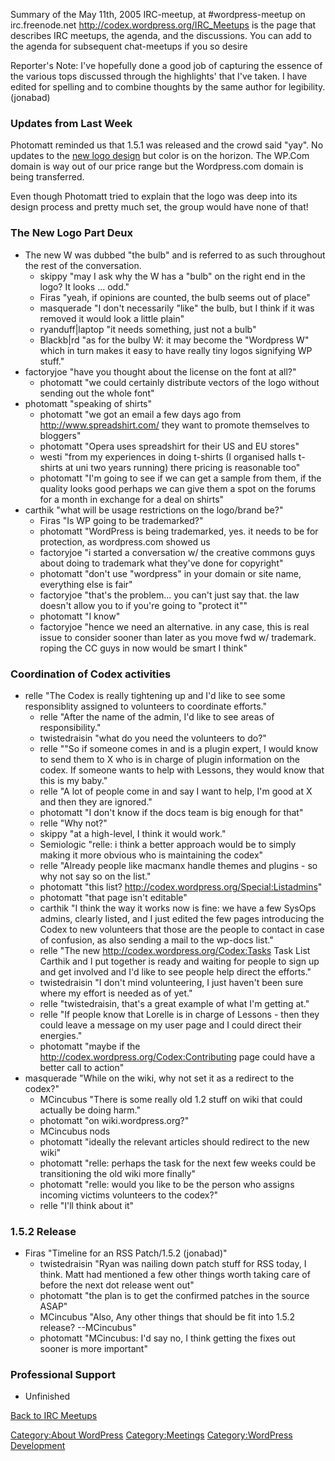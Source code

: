 Summary of the May 11th, 2005 IRC-meetup, at #wordpress-meetup on irc.freenode.net
http://codex.wordpress.org/IRC_Meetups is the page that describes IRC meetups, the agenda, and the discussions. You can add to the agenda for subsequent chat-meetups if you so desire 

Reporter's Note: I've hopefully done a good job of capturing the essence of the various tops discussed through the highlights' that I've taken. I have edited for spelling and to combine thoughts by the same author for legibility. (jonabad)

===Updates from Last Week===
Photomatt reminded us that 1.5.1 was released and the crowd said "yay".
No updates to the [http://codex.wordpress.org/IRC_Meetups/04May2005#New.2FImproved_Logo new logo design] but color is on the horizon.
The WP.Com domain is way out of our price range but the Wordpress.com domain is being transferred.


Even though Photomatt tried to explain that the logo was deep into its design process and pretty much set, the group would have none of that!

===The New Logo Part Deux===
* The new W was dubbed "the bulb" and is referred to as such throughout the rest of the conversation.
** skippy "may I ask why the W has a "bulb" on the right end in the logo? It looks ... odd."
** Firas "yeah, if opinions are counted, the bulb seems out of place"
** masquerade "I don't necessarily "like" the bulb, but I think if it was removed it would look a little plain"
** ryanduff|laptop "it needs something, just not a bulb"
** Blackb|rd "as for the bulby W: it may become the "Wordpress W" which in turn makes it easy to have really tiny logos signifying WP stuff."
* factoryjoe "have you thought about the license on the font at all?"
** photomatt "we could certainly distribute vectors of the logo without sending out the whole font"
* photomatt "speaking of shirts"
** photomatt "we got an email a few days ago from http://www.spreadshirt.com/ they want to promote themselves to bloggers"
** photomatt "Opera uses spreadshirt for their US and EU stores"
** westi "from my experiences in doing t-shirts (I organised halls t-shirts at uni two years running) there pricing is reasonable too"
** photomatt "I'm going to see if we can get a sample from them, if the quality looks good perhaps we can give them a spot on the forums for a month in exchange for a deal on shirts"
* carthik "what will be usage restrictions on the logo/brand be?"
** Firas "Is WP going to be trademarked?"
** photomatt "WordPress is being trademarked, yes. it needs to be for protection, as wordpress.com showed us
** factoryjoe "i started a conversation w/ the creative commons guys about doing to trademark what they've done for copyright"
** photomatt "don't use "wordpress" in your domain or site name, everything else is fair"
** factoryjoe "that's the problem... you can't just say that. the law doesn't allow you to if you're going to "protect it""
** photomatt "I know"
** factoryjoe "hence we need an alternative. in any case, this is real issue to consider sooner than later as you move fwd w/ trademark. roping the CC guys in now would be smart I think"

===Coordination of Codex activities===
* relle "The Codex is really tightening up and I'd like to see some responsiblity assigned to volunteers to coordinate efforts."
** relle "After the name of the admin, I'd like to see areas of responsibility."
** twistedraisin "what do you need the volunteers to do?"
** relle ""So if someone comes in and is a plugin expert, I would know to send them to X who is in charge of plugin information on the codex. If someone wants to help with Lessons, they would know that this is my baby."
** relle "A lot of people come in and say I want to help, I'm good at X and then they are ignored."
** photomatt "I don't know if the docs team is big enough for that"
** relle "Why not?"
** skippy "at a high-level, I think it would work."
** Semiologic "relle: i think a better approach would be to simply making it more obvious who is maintaining the codex"
** relle "Already people like macmanx handle themes and plugins - so why not say so on the list."
** photomatt "this list? http://codex.wordpress.org/Special:Listadmins"
** photomatt "that page isn't editable"
** carthik "I think the way it works now is fine: we have a few SysOps admins, clearly listed, and I just edited the few pages introducing the Codex to new volunteers that those are the people to contact in case of confusion, as also sending a mail to the wp-docs list."
** relle "The new http://codex.wordpress.org/Codex:Tasks Task List Carthik and I put together is ready and waiting for people to sign up and get involved and I'd like to see people help direct the efforts."
** twistedraisin "I don't mind volunteering, I just haven't been sure where my effort is needed as of yet."
** relle "twistedraisin, that's a great example of what I'm getting at."
** relle "If people know that Lorelle is in charge of Lessons - then they could leave a message on my user page and I could direct their energies."
** photomatt "maybe if the http://codex.wordpress.org/Codex:Contributing page could have a better call to action"
* masquerade "While on the wiki, why not set it as a redirect to the codex?"
** MCincubus "There is some really old 1.2 stuff on wiki that could actually be doing harm."
** photomatt "on wiki.wordpress.org?"
**  MCincubus nods
** photomatt "ideally the relevant articles should redirect to the new wiki"
** photomatt "relle: perhaps the task for the next few weeks could be transitioning the old wiki more finally"
** photomatt "relle: would you like to be the person who assigns incoming victims volunteers to the codex?"
** relle "I'll think about it"

===1.5.2 Release===
* Firas "Timeline for an RSS Patch/1.5.2 (jonabad)"
** twistedraisin "Ryan was nailing down patch stuff for RSS today, I think. Matt had mentioned a few other things worth taking care of before the next dot release went out"
** photomatt "the plan is to get the confirmed patches in the source ASAP"
** MCincubus "Also, Any other things that should be fit into 1.5.2 release? --MCincubus"
** photomatt "MCincubus: I'd say no, I think getting the fixes out sooner is more important"

===Professional Support===
*Unfinished

[[IRC Meetups|Back to IRC Meetups]]

[[Category:About WordPress]]
[[Category:Meetings]]
[[Category:WordPress Development]]